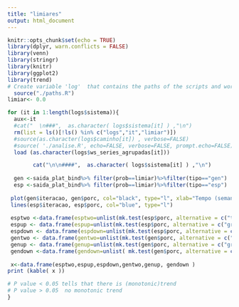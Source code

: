 ```yaml
---
title: "limiares"
output: html_document
---
```


```r
knitr::opts_chunk$set(echo = TRUE)
library(dplyr, warn.conflicts = FALSE)
library(venn)
library(stringr)
library(knitr)
library(ggplot2)
library(trend)
# Create variable 'log'  that contains the paths of the scripts and workspaces (.RData)
  source("./paths.R")
limiar<- 0.0
```



```r
for (it in 1:length(logs$sistema)){
  aux<-it
  #cat("  \n###",  as.character( logs$sistema[it] ) ,"\n")
  rm(list = ls()[!ls() %in% c("logs","it","limiar")])
  #source(as.character(logs$caminho[it]) , verbose=FALSE)
  #source( './analise.R', echo=FALSE, verbose=FALSE, prompt.echo=FALSE)
  load (as.character(logs$ws_series_agrupadas[it]))

        cat("\n\n####",  as.character( logs$sistema[it] ) ,"\n")
       
  gen <-saida_plat_bind%>% filter(prob==limiar)%>%filter(tipo=="gen")  
  esp <-saida_plat_bind%>% filter(prob==limiar)%>%filter(tipo=="esp") 
  
 plot(gen$iteracao, gen$porc, col="black", type="l", xlab="Tempo (semanas)", ylim=c(0,100),ylab="Porcentagem") 
 lines(esp$iteracao, esp$porc, col="blue", type="l") 
 
 esptwo <-data.frame(esptwo=unlist(mk.test(esp$porc, alternative = c("two.sided"), continuity = TRUE)))
 espup <- data.frame(espup=unlist(mk.test(esp$porc, alternative = c("greater"), continuity = TRUE)))
 espdown <- data.frame(espdown=unlist(mk.test(esp$porc, alternative = c("less"), continuity = TRUE)))
 gentwo <- data.frame(gentwo=unlist(mk.test(gen$porc, alternative = c("two.sided"), continuity = TRUE)))
 genup <- data.frame(genup=unlist(mk.test(gen$porc, alternative = c("greater"), continuity = TRUE)))
 gendown <-data.frame(gendown=unlist( mk.test(gen$porc, alternative = c("less"), continuity = TRUE)))
 
 x<-data.frame(esptwo,espup,espdown,gentwo,genup, gendown )
print (kable( x ))

# P value < 0.05 tells that there is (monotonic)trend 
# P value > 0.05  no monotonic trend
}

```

